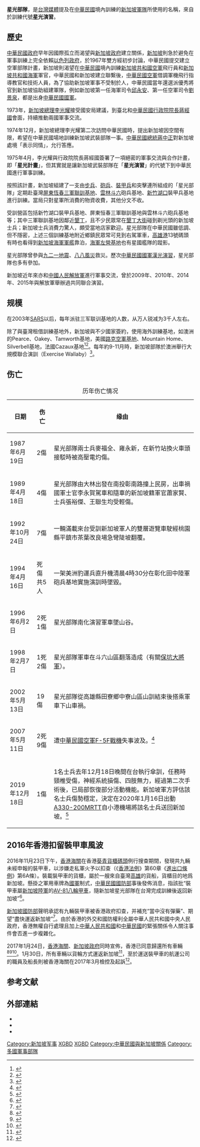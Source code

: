 {{refimprove|time=2019-04-09}}
{{Infobox Military Unit
|unit_name = [[新加坡武裝部隊|新加坡武裝部隊]]星光部隊
|image = 
|caption = 
|dates = 1975年－
|country ={{SIN}}
|garrison = {{ROC-TW}}
:[[新竹|新竹]][[湖口裝甲兵基地|湖口裝甲兵基地]]<br>[[雲林|雲林]][[斗六|斗六]][[砲兵基地|砲兵基地]]<br>[[屏東縣|屏東]][[恆春|恆春]][[三軍聯訓基地|三軍聯訓基地]]<br>（駐紮受訓）
|command_structure =
|branch = 
|type = [[步兵|步兵]]、[[砲兵|砲兵]]、[[裝甲兵|裝甲兵]]、[[突擊兵|突擊兵]]
|role =
|size = 數萬人（－2003年）<br>數千人（2003年－）
|current_commander_label = 
|current_commander  = 
|ceremonial_chief_label = 
|ceremonial_chief = 
|motto = 
|colors = 
|march = 
|battles =
|notable_commanders = 
|anniversaries = 
}}
'''星光部隊'''，是[[台灣媒體|台灣媒體]]提及在[[中華民國|中華民國]]境內訓練的[[新加坡軍隊|新加坡軍隊]]所使用的名稱，來自於訓練代號'''星光演習'''。

== 歷史 ==
[[中華民國政府|中華民國政府]]早年因國際孤立而渴望與[[新加坡政府|新加坡政府]]建立關係，[[新加坡|新加坡]]則急於避免在軍事訓練上完全依賴[[以色列政府|以色列政府]]，於1967年雙方經初步討論，中華民國提交建立空軍部隊計畫，新加坡則渴望在[[中華民國|中華民國]]境內訓練[[新加坡共和國空軍|新加坡共和國空軍]]飛行員和[[新加坡共和國海軍|新加坡共和國海軍]]軍官，中華民國和新加坡建立聯繫後，[[中華民國空軍|中華民國空軍]]借調軍機飛行指導教官和技術人員，為了協助新加坡軍事不受制於人，中華民國當年還選派優秀將官到新加坡協助組建軍隊，例如新加坡第一任海軍司令[[邱永安|邱永安]]、第一任空軍司令[[劉景泉|劉景泉]]，都是出身[[中華民國國軍|中華民國國軍]]。

1973年，[[新加坡總理|新加坡總理]][[李光耀|李光耀]]接受國安局建議，到臺北和[[中華民國行政院院長|中華民國行政院院長]][[蔣經國|蔣經國]]會面，持續推動兩國軍事交流。

1974年12月，新加坡總理李光耀第二次訪問中華民國時，提出新加坡因空間有限，希望在中華民國場地訓練新加坡武裝部隊一事。[[中華民國總統|中華民國總統]][[蔣中正|蔣中正]]對新加坡處境「表示同情」，允行答應。

1975年4月，李光耀與行政院院長蔣經國簽署了一項絕密的軍事交流與合作計畫，即「'''星光計畫'''」，但其實就是讓新加坡武裝部隊在「'''星光演習'''」的代號下到中華民國進行軍事訓練。

按照該計畫，新加坡組建了一支由[[步兵|步兵]]、[[砲兵|砲兵]]、[[裝甲兵|裝甲兵]]和突擊連所組成的「星光部隊」定期赴臺灣[[屏東縣|屏東]][[恆春鎮|恆春]][[三軍聯訓基地|三軍聯訓基地]]、[[雲林縣|雲林]][[斗六市|斗六]]砲兵基地、[[新竹縣|新竹]][[湖口鄉|湖口]]裝甲兵基地進行訓練。當局只對星軍所消費的物資收費，其他分文不收。

受訓營區包括新竹湖口裝甲兵基地、屏東恒春三軍聯訓基地與雲林斗六砲兵基地等；其中三軍聯訓基地因鄰近[[墾丁|墾丁]]，且不少民眾常在[[墾丁大街|墾丁大街]]碰到剃光頭的新加坡士兵；新加坡士兵消費力驚人，頗受當地店家歡迎。星光部隊在中華民國雖低調、但不隱密，上述三個訓練基地附近鄉鎮民眾常可見到右駕軍車，[[高雄港|高雄港]]13號碼頭有時也看得到[[新加坡海軍|新加坡海軍]][[軍艦|軍艦]]靠泊，[[海軍左營基地|海軍左營基地]]也有星國艦隊的蹤影。

星光部隊曾參與[[九二一地震|九二一地震]]、[[八八風災|八八風災]]救災。歷次[[中華民國國軍|中華民國國軍]][[漢光演習|漢光演習]]，星光部隊也多有參加。

新加坡近年來亦和[[中國人民解放軍|中國人民解放軍]]進行軍事交流，曾於2009年、2010年、2014年、2015年與解放軍舉辦過共同聯合演習。

== 规模 ==
在2003年[[SARS|SARS]]以后，每年派驻三军联训基地的人数，从万人锐减为3千人左右。

除了與臺灣租借訓練基地外，新加坡與不少國家簽約，使用海外訓練基地，如澳洲的Pearce、Oakey、Tamworth基地，美國[[路克空軍基地|路克空軍基地]]、Mountain Home、Silverbell基地，法國Cazaux基地<ref>{{cite web |url= http://www.nytimes.com/2001/05/17/news/17iht-t4_23.html |title= Cramped Singapore Military Relies on Space Elsewhere |work= www.nytimes.com |access-date= 2016-04-13 |archive-date= 2016-07-14 |archive-url= https://web.archive.org/web/20160714102135/http://www.nytimes.com/2001/05/17/news/17iht-t4_23.html |dead-url= no }}</ref><ref>{{cite web|url=http://www.theage.com.au/news/national/singapores-military-find-a-base-away-from-home/2005/11/22/1132421612611.html|title=Singapore's military find a base away from home - National - theage.com.au|work=www.theage.com.au|access-date=2016-04-13|archive-date=2017-09-22|archive-url=https://web.archive.org/web/20170922153750/http://www.theage.com.au/news/national/singapores-military-find-a-base-away-from-home/2005/11/22/1132421612611.html|dead-url=no}}</ref>。每年約9-11月時，新加坡部隊於澳洲舉行大規模聯合演訓（Exercise Wallaby）<ref>{{cite web|url=http://www.channelnewsasia.com/news/singapore/defence-minister-ng/2279894.html|title=Defence Minister Ng visits troops at Exercise Wallaby in Australia|publisher=|access-date=2016-04-13|archive-date=2017-03-05|archive-url=https://web.archive.org/web/20170305001757/http://www.channelnewsasia.com/news/singapore/defence-minister-ng/2279894.html|dead-url=no}}</ref>。

== 伤亡 ==
{| class="wikitable"
|+历年伤亡情况
|-
! 日期 !! 伤亡 !! 缘由
|-
| 1987年6月19日 ||2傷||星光部隊兩士兵麥福全、雍永新，在新竹站換火車頭接駁時被高壓電灼傷。
|-
| 1989年4月18日|| 4傷||星光部隊由大林出發在南投彰南路撞上民房，出車禍國軍士官李永賀駕車和隨車的新加坡籍軍官蕭家賢、士兵張裕傑、王聯生均受輕傷。
|-
| 1992年10月24日 ||7傷||一輛滿載來台受訓新加坡軍人的雙層遊覽車駛經桃園縣平鎮市茶葉改良場急彎陡坡翻覆。
|-
| 1994年4月16日 ||死傷共5人||一架美洲豹運兵直升機清晨4時30分在彰化田中陸軍砲兵基地實施演訓時墜毀。
|-
| 1996年6月2日 ||2死1傷||星光部隊南化演習軍車墜山谷。
|-
| 1998年2月7日 || 1死2傷 || 星光部隊軍車在斗六山區翻落造成（有關[[保坑大將軍|保坑大將軍]]）。
|-
| 2002年5月13日 || 19傷 || 星光部隊從高雄縣田寮鄉中寮山區山訓結束後搭乘軍車下山車禍。
|-
| 2007年5月11日 || 2死9傷 ||遭[[中華民國空軍|中華民國空軍]][[F-5戰鬥機|F-5F戰機]]失事波及。<ref>{{cite news|author1=|title=F5F戰機墜毀 4死2重傷|url=https://news.cts.com.tw/cts/general/200705/200705110222258.html|accessdate=2021年7月25日|agency=[[華視新聞|華視新聞]]|date=2007年5月11日|archive-date=2021年7月25日|archive-url=https://web.archive.org/web/20210725105412/https://news.cts.com.tw/cts/general/200705/200705110222258.html|dead-url=no}}</ref>
|-
| 2019年12月18日 || 1傷 ||1名士兵去年12月18日晚間在台執行傘訓，任務時頸椎受傷，神經系統損傷、四肢無力，經過第二次手術後，已局部恢復部分活動機能。新加坡軍方評估該名士兵傷勢穩定，決定在2020年1月16日出動[[空中巴士A330|A330-200MRTT]]自小港機場將該名士兵送回新加坡。<ref>{{cite news|author1=|title=新加坡軍機罕見現身高雄 星國證實：載受傷軍人回國|url=https://news.ltn.com.tw/news/politics/breakingnews/3043029|accessdate=2020年1月17日|agency=自由時報|date=2020年1月17日|archive-date=2021年2月7日|archive-url=https://web.archive.org/web/20210207173405/https://news.ltn.com.tw/news/politics/breakingnews/3043029|dead-url=no}}</ref>
|}

== 2016年香港扣留裝甲車風波 ==
2016年11月23日下午，[[香港海關|香港海關]]在香港[[葵青貨櫃碼頭|葵青貨櫃碼頭]]例行搜查期間，發現共九輛未經申報的裝甲車，以涉嫌走私軍火予以扣查（《[[香港法例|香港法例]]》第60章《[[進出口條例|進出口條例]]》第6A條）。裝載裝甲車的貨櫃，屬於一艘來自臺灣[[高雄|高雄]]的貨船，貨櫃目的地爲新加坡。懸掛之軍用車牌為[[中華民國國軍|國軍]]制式，[[中華民國國防部|中華民國國防部]]事後發佈消息，指該批“裝甲車屬[[星加坡陆军|新加坡陸軍]]的[[AV-81装甲车|AV-81八輪甲車]]，隨新加坡星光部隊在台灣完成訓練後返回新加坡”<ref>{{cite web|url=http://news.tvb.com/local/5836e0ca6db28c8f107e4a52/|title=無綫新聞 - 港聞 - 新加坡確認裝甲車被香港扣查 指會提供協助|publisher=|access-date=2016-11-25|archive-date=2021-02-07|archive-url=https://web.archive.org/web/20210207173408/https://news.tvb.com/local/5836e0ca6db28c8f107e4a52/|dead-url=no}}</ref>。

[[新加坡國防部|新加坡國防部]]聲明承認有九輛裝甲車被香港政府扣查，并補充“當中沒有彈藥”、期望“盡快運返新加坡”<ref>{{cite web|url=http://news.tvb.com/local/5836eff66db28c80107e4a4f|title=無綫新聞 - 港聞 - 新加坡冀望裝甲車盡快回國 指用於軍隊海外訓練|publisher=|access-date=2016-11-25|archive-date=2021-02-07|archive-url=https://web.archive.org/web/20210207173414/https://news.tvb.com/local/5836eff66db28c80107e4a4f|dead-url=no}}</ref>。由於香港的外交和國防權利全屬中華人民共和國中央人民政府，香港無權自行處理且加上[[中华人民共和国|中華人民共和國]]和[[中華民國|中華民國]]的緊張關係令人關注事件會否進一步複雜化。

2017年1月24日，[[香港海關|香港海關]]、[[新加坡政府|新加坡政府]]同時宣佈，香港已同意歸還所有車輛<ref>{{cite web|url=http://news.ltn.com.tw/news/focus/paper/1073902|title=扣留逾兩個月 香港將歸還星國裝甲車 - 焦點 - 自由時報電子報|publisher=|access-date=2017-02-16|archive-date=2021-02-07|archive-url=https://web.archive.org/web/20210207174952/https://news.ltn.com.tw/news/focus/paper/1073902|dead-url=no}}</ref><ref>{{cite web|url=http://newtalk.tw/news/view/2017-01-25/81340|title=星國防部長證實  香港將歸還扣押的9裝甲車 - 新頭殼 newtalk|work=Newtalk 新頭殼|access-date=2017-02-16|archive-date=2021-02-07|archive-url=https://web.archive.org/web/20210207173509/https://newtalk.tw/news/view/2017-01-25/81340|dead-url=no}}</ref><ref>{{cite web|url=http://news.cts.com.tw/cts/international/201701/201701241845252.html#.WKUr0X_sc7w|title=星光部隊裝甲車 遭扣兩個月獲放行 - 華視新聞網|publisher=|access-date=2017-02-16|archive-date=2021-02-07|archive-url=https://web.archive.org/web/20210207173437/http://news.cts.com.tw/cts/international/201701/201701241845252.html#.WKUr0X_sc7w|dead-url=no}}</ref>。1月30日，所有車輛以貨輪方式運返新加坡<ref>{{cite web|url=http://www.zaobao.com.sg/znews/singapore/story20170131-718968|title=我国九装甲车回家了|date=2017-01-31|publisher=|access-date=2017-02-16|archive-date=2021-02-07|archive-url=https://web.archive.org/web/20210207173551/https://www.zaobao.com.sg/znews/singapore/story20170131-718968|dead-url=no}}</ref>，至於運送裝甲車的航運公司的職員及船長則被香港海關在2017年3月檢控及起訴<ref>{{cite news|title=新加坡裝甲車被扣查事件 海關檢控涉事船公司+船長|url=http://hkm.appledaily.com/detail.php?guid=56466018&category_guid=10829391&category=instant&issue=20170322|accessdate=2017-09-09|archive-date=2017-09-09|archive-url=https://web.archive.org/web/20170909142612/http://hkm.appledaily.com/detail.php?guid=56466018&category_guid=10829391&category=instant&issue=20170322|dead-url=no}}</ref>。

== 参考文献 ==
{{Reflist|2}}

== 外部連結 ==
<div class="references-small">
* {{cite news|url=http://www.libertytimes.com.tw/2005/new/mar/10/today-fo14.htm|title=「星光」重要性不如以往|publisher=自由電子報|date=2005-03-10|accessdate=2010-12-31|language=zh-tw|deadurl=yes|archiveurl=https://web.archive.org/web/20110305233951/http://www.libertytimes.com.tw/2005/new/mar/10/today-fo14.htm|archivedate=2011-03-05}}
* {{cite news|url=http://www.libertytimes.com.tw/2005/new/mar/10/today-fo14.htm|title=星國大兵愛踢足球、到墾丁逛街|publisher=自由電子報|date=2005-03-10|accessdate=2010-12-31|language=zh-tw|deadurl=yes|archiveurl=https://web.archive.org/web/20110305233951/http://www.libertytimes.com.tw/2005/new/mar/10/today-fo14.htm|archivedate=2011-03-05}}
* {{cite news|url=https://tw.news.yahoo.com/%E5%8F%B0%E6%98%9F%E8%BB%8D%E4%BA%8B%E4%BA%A4%E6%B5%81-%E6%98%9F%E5%85%89%E9%83%A8%E9%9A%8A%E6%9C%AA%E5%81%9C%E6%AD%87-213253323.html|title=台星軍事交流 星光部隊未停歇|publisher=中央社|date=2015-03-23|accessdate=2015-03-23|language=zh-tw|archive-date=2021-02-07|archive-url=https://web.archive.org/web/20210207173456/https://tw.news.yahoo.com/%E5%8F%B0%E6%98%9F%E8%BB%8D%E4%BA%8B%E4%BA%A4%E6%B5%81-%E6%98%9F%E5%85%89%E9%83%A8%E9%9A%8A%E6%9C%AA%E5%81%9C%E6%AD%87-213253323.html|dead-url=no}}
</div>

[[Category:新加坡军事|Category:新加坡军事]]
[[Category:中華民國軍事訓練|XGBD]]
[[Category:駐台外國軍隊|XGBD]]
[[Category:中華民國與新加坡關係|Category:中華民國與新加坡關係]]
[[Category:多國軍事部隊|Category:多國軍事部隊]]